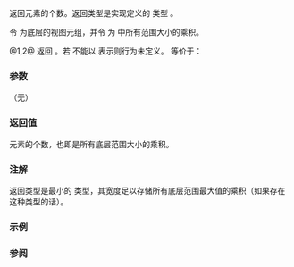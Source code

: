 {{cpp/ranges/cartesian_product_view/title|size}}
{{cpp/ranges/cartesian_product_view/navbar}}
{{dcl begin}}
{{dcl|num=1|since=c++23|
constexpr /* 见描述 */ size()
    requires /*cartesian-product-is-sized*/&lt;First, Vs...&gt;;
}}
{{dcl|num=2|since=c++23|
constexpr /* 见描述 */ size() const
    requires /*cartesian-product-is-sized*/&lt;const First, const Vs...&gt;;
}}
{{dcl end}}

返回元素的个数。返回类型是实现定义的 {{c/core|/*unsigned-integer-like*/}} 类型 {{c|U}}。

令 {{rlpi|/#数据成员|base_}} 为底层的视图元组，并令 {{c|prod}} 为 {{tti|bases_}} 中所有范围大小的乘积。

@1,2@ 返回 {{c|prod}}。若 {{c|prod}} 不能以 {{c|U}} 表示则行为未定义。
等价于：
{{source|1=
return [&amp;]&lt;std::size_t... Is&gt;(std::index_sequence&lt;Is...&gt;)
{
    auto prod = static_cast&lt;U&gt;(1);
    prod = (static_cast&lt;U&gt;(ranges::size(std::get&lt;Is&gt;(bases_))) * ...);
    return prod;
}
(std::make_index_sequence&lt;1U + sizeof...(Vs)&gt;{});
}}

===参数===
（无）

===返回值===
元素的个数，也即是所有底层范围大小的乘积。

===注解===
返回类型是最小的 {{c/core|/*unsigned-integer-like*/}} 类型，其宽度足以存储所有底层范围最大值的乘积（如果存在这种类型的话）。

===示例===
{{example
|code=
#include &lt;ranges&gt;

int main()
{
    constexpr static auto w = { 1 };
    constexpr static auto x = { 2, 3 };
    constexpr static auto y = { 4, 5, 6 };
    constexpr static auto z = { 7, 8, 9, 10, 11, 12, 13 };
    constexpr auto v = std::ranges::cartesian_product_view(w, x, y, z);
    static_assert(v.size() == w.size() * x.size() * y.size() * z.size() and v.size() == 42);
}
}}

===参阅===
{{dsc begin}}
{{dsc inc|cpp/ranges/dsc size}}
{{dsc inc|cpp/ranges/dsc ssize}}
{{dsc end}}

{{langlinks|en|es|ja|ru}}